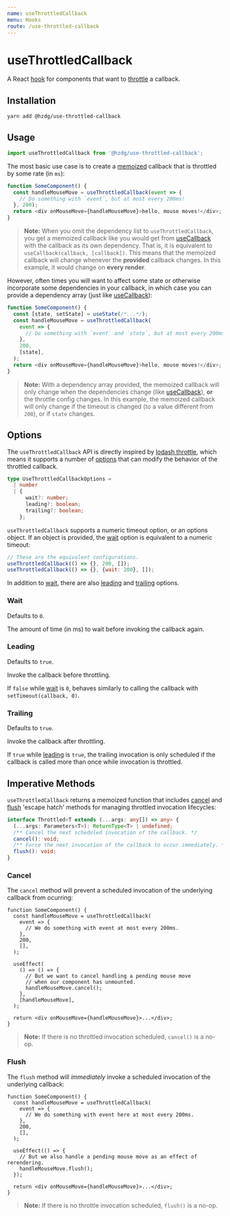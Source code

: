 ```yaml
---
name: useThrottledCallback
menu: Hooks
route: /use-throttled-callback
---
```



# useThrottledCallback

A React [hook] for components that want to [throttle] a callback.

<ThrottleVisualizer />

## Installation

```shell
yarn add @hzdg/use-throttled-callback
```

## Usage

```js
import useThrottledCallback from '@hzdg/use-throttled-callback';
```

The most basic use case is to create a [memoized] callback that
is throttled by some rate (in `ms`):

```js
function SomeComponent() {
  const handleMouseMove = useThrottledCallback(event => {
    // Do something with `event`, but at most every 200ms!
  }, 200);
  return <div onMouseMove={handleMouseMove}>hello, mouse moves!</div>;
}
```

> **Note:** When you omit the dependency list to `useThrottledCallback`,
> you get a memoized callback like you would get from [useCallback]
> with the callback as its own dependency.
> That is, it is equivalent to `useCallback(callback, [callback])`.
> This means that the memoized callback will change whenever the **provided**
> callback changes. In this example, it would change on **every render**.

However, often times you will want to affect some state or otherwise
incorporate some dependencies in your callback, in which case you can
provide a dependency array (just like [useCallback]):

```js
function SomeComponent() {
  const [state, setState] = useState(/*...*/);
  const handleMouseMove = useThrottledCallback(
    event => {
      // Do something with `event` and `state`, but at most every 200ms!
    },
    200,
    [state],
  );
  return <div onMouseMove={handleMouseMove}>hello, mouse moves!</div>;
}
```

> **Note:** With a dependency array provided, the memoized callback will
> only change when the dependencies change (like [useCallback]), **or**
> the throttle config changes. In this example, the memoized callback
> will only change if the timeout is changed (to a value different from `200`),
> or if `state` changes.

## Options

The `useThrottledCallback` API is directly inspired by [lodash throttle],
which means it supports a number of [options] that can modify the behavior
of the throttled callback.

```ts
type UseThrottledCallbackOptions =
  | number
  | {
      wait?: number;
      leading?: boolean;
      trailing?: boolean;
    };
```

`useThrottledCallback` supports a numeric timeout option, or an options object.
If an object is provided, the [wait] option is equivalent to a numeric timeout:

```js
// These are the equivalent configurations.
useThrottledCallback(() => {}, 200, []);
useThrottledCallback(() => {}, {wait: 200}, []);
```

In addition to [wait], there are also [leading] and [trailing] options.

### Wait

Defaults to `0`.

The amount of time (in ms) to wait before invoking the callback again.

### Leading

Defaults to `true`.

Invoke the callback before throttling.

If `false` while [wait] is `0`, behaves similarly
to calling the callback with `setTimeout(callback, 0)`.

### Trailing

Defaults to `true`.

Invoke the callback after throttling.

If `true` while [leading] is `true`, the trailing invocation
is only scheduled if the callback is called more than once
while invocation is throttled.

## Imperative Methods

`useThrottledCallback` returns a memoized function that includes [cancel] and
[flush] 'escape hatch' methods for managing throttled invocation lifecycles:

```ts
interface Throttled<T extends (...args: any[]) => any> {
  (...args: Parameters<T>): ReturnType<T> | undefined;
  /** Cancel the next scheduled invocation of the callback. */
  cancel(): void;
  /** Force the next invocation of the callback to occur immediately. */
  flush(): void;
}
```

### Cancel

The `cancel` method will prevent a scheduled invocation of the
underlying callback from ocurring:

```tsx
function SomeComponent() {
  const handleMouseMove = useThrottledCallback(
    event => {
      // We do something with event at most every 200ms.
    },
    200,
    [],
  );

  useEffect(
    () => () => {
      // But we want to cancel handling a pending mouse move
      // when our component has unmounted.
      handleMouseMove.cancel();
    },
    [handleMouseMove],
  );

  return <div onMouseMove={handleMouseMove}>...</div>;
}
```

> **Note:** If there is no throttled invocation scheduled, `cancel()` is a no-op.

### Flush

The `flush` method will _immediately_ invoke a scheduled invocation of
the underlying callback:

```tsx
function SomeComponent() {
  const handleMouseMove = useThrottledCallback(
    event => {
      // We do something with event here at most every 200ms.
    },
    200,
    [],
  );

  useEffect(() => {
    // But we also handle a pending mouse move as an effect of rerendering.
    handleMouseMove.flush();
  });

  return <div onMouseMove={handleMouseMove}>...</div>;
}
```

> **Note:** If there is no throttle invocation scheduled, `flush()` is a no-op.

[hook]: https://reactjs.org/docs/hooks-overview.html
[memoized]: https://en.wikipedia.org/wiki/Memoization
[usecallback]: https://reactjs.org/docs/hooks-reference.html#usecallback
[throttle]: https://css-tricks.com/debouncing-throttling-explained-examples/#article-header-id-2
[lodash throttle]: https://lodash.com/docs/4.17.15#throttle
[options]: #options
[wait]: #wait
[maxwait]: #maxwait
[leading]: #leading
[trailing]: #trailing
[cancel]: #cancel
[flush]: #flush
